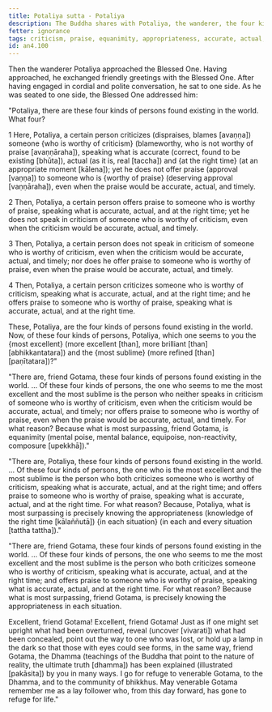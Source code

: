 ```yaml
---
title: Potaliya sutta - Potaliya
description: The Buddha shares with Potaliya, the wanderer, the four kinds of persons found existing in the world - 1) one who criticizes the blameworthy, 2) who praises the praiseworthy, 3) who neither criticizes nor praises, and 4) who criticizes the blameworthy and praises the praiseworthy.
fetter: ignorance
tags: criticism, praise, equanimity, appropriateness, accurate, actual, timely, an, an4
id: an4.100
---
```


Then the wanderer Potaliya approached the Blessed One. Having approached, he exchanged friendly greetings with the Blessed One. After having engaged in cordial and polite conversation, he sat to one side. As he was seated to one side, the Blessed One addressed him:

"Potaliya, there are these four kinds of persons found existing in the world. What four?

1 Here, Potaliya, a certain person criticizes (dispraises, blames [avaṇṇa]) someone \{who is worthy of criticism} (blameworthy, who is not worthy of praise [avaṇṇāraha]), speaking what is accurate (correct, found to be existing [bhūta]), actual (as it is, real [taccha]) and \{at the right time} (at an appropriate moment [kālena]); yet he does not offer praise (approval [vaṇṇa]) to someone who is \{worthy of praise} (deserving approval [vaṇṇāraha]), even when the praise would be accurate, actual, and timely.

2 Then, Potaliya, a certain person offers praise to someone who is worthy of praise, speaking what is accurate, actual, and at the right time; yet he does not speak in criticism of someone who is worthy of criticism, even when the criticism would be accurate, actual, and timely.

3 Then, Potaliya, a certain person does not speak in criticism of someone who is worthy of criticism, even when the criticism would be accurate, actual, and timely; nor does he offer praise to someone who is worthy of praise, even when the praise would be accurate, actual, and timely.

4 Then, Potaliya, a certain person criticizes someone who is worthy of criticism, speaking what is accurate, actual, and at the right time; and he offers praise to someone who is worthy of praise, speaking what is accurate, actual, and at the right time.

These, Potaliya, are the four kinds of persons found existing in the world. Now, of these four kinds of persons, Potaliya, which one seems to you the \{most excellent} (more excellent [than], more brilliant [than] [abhikkantatara]) and the \{most sublime} (more refined [than] [paṇītatara])?"

"There are, friend Gotama, these four kinds of persons found existing in the world. ... Of these four kinds of persons, the one who seems to me the most excellent and the most sublime is the person who neither speaks in criticism of someone who is worthy of criticism, even when the criticism would be accurate, actual, and timely; nor offers praise to someone who is worthy of praise, even when the praise would be accurate, actual, and timely. For what reason? Because what is most surpassing, friend Gotama, is equanimity (mental poise, mental balance, equipoise, non-reactivity, composure [upekkhā])."

"There are, Potaliya, these four kinds of persons found existing in the world. ... Of these four kinds of persons, the one who is the most excellent and the most sublime is the person who both criticizes someone who is worthy of criticism, speaking what is accurate, actual, and at the right time; and offers praise to someone who is worthy of praise, speaking what is accurate, actual, and at the right time. For what reason? Because, Potaliya, what is most surpassing is precisely knowing the appropriateness (knowledge of the right time [kālaññutā]) \{in each situation} (in each and every situation [tattha tattha])."

"There are, friend Gotama, these four kinds of persons found existing in the world. ... Of these four kinds of persons, the one who seems to me the most excellent and the most sublime is the person who both criticizes someone who is worthy of criticism, speaking what is accurate, actual, and at the right time; and offers praise to someone who is worthy of praise, speaking what is accurate, actual, and at the right time. For what reason? Because what is most surpassing, friend Gotama, is precisely knowing the appropriateness in each situation.

Excellent, friend Gotama! Excellent, friend Gotama! Just as if one might set upright what had been overturned, reveal (uncover [vivarati]) what had been concealed, point out the way to one who was lost, or hold up a lamp in the dark so that those with eyes could see forms, in the same way, friend Gotama, the Dhamma (teachings of the Buddha that point to the nature of reality, the ultimate truth [dhamma]) has been explained (illustrated [pakāsita]) by you in many ways. I go for refuge to venerable Gotama, to the Dhamma, and to the community of bhikkhus. May venerable Gotama remember me as a lay follower who, from this day forward, has gone to refuge for life."